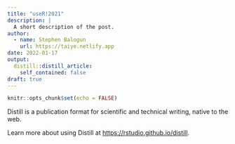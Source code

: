 ```yaml
---
title: "useR!2021"
description: |
  A short description of the post.
author:
  - name: Stephen Balogun
    url: https://taiye.netlify.app
date: 2022-01-17
output:
  distill::distill_article:
    self_contained: false
draft: true
---
```



```r
knitr::opts_chunk$set(echo = FALSE)
```

Distill is a publication format for scientific and technical writing, native to the web.

Learn more about using Distill at <https://rstudio.github.io/distill>.


